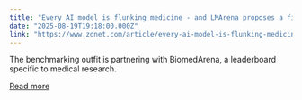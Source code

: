 ```yaml
---
title: "Every AI model is flunking medicine - and LMArena proposes a fix"
date: "2025-08-19T19:18:00.000Z"
link: "https://www.zdnet.com/article/every-ai-model-is-flunking-medicine-and-lmarena-proposes-a-fix/"
---
```


The benchmarking outfit is partnering with BiomedArena, a leaderboard specific to medical research.

[Read more](https://www.zdnet.com/article/every-ai-model-is-flunking-medicine-and-lmarena-proposes-a-fix/)
